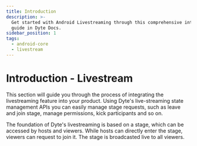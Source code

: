 ```yaml
---
title: Introduction
description: >-
  Get started with Android Livestreaming through this comprehensive introduction
  guide in Dyte Docs.
sidebar_position: 1
tags:
  - android-core
  - livestream
---
```


# Introduction - Livestream

This section will guide you through the process of integrating the livestreaming feature into your product. Using Dyte's live-streaming state management APIs you can easily manage stage requests, such as leave and join stage, manage permissions, kick participants and so on.

The foundation of Dyte's livestreaming is based on a stage, which can be accessed by hosts and viewers. While hosts can directly enter the stage, viewers can request to join it. The stage is broadcasted live to all viewers.

<head>
  <title>Android Core Introduction</title>
  <meta name="description" content="Get started with Android Livestreaming through this comprehensive introduction guide in Dyte Docs."/>
</head>
